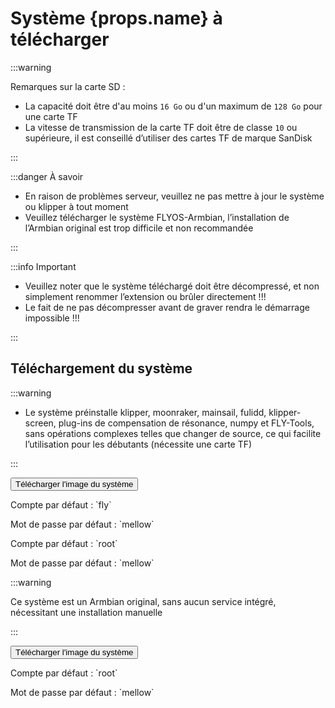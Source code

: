 # Système {props.name} à télécharger

:::warning

Remarques sur la carte SD :

* La capacité doit être d'au moins `16 Go` ou d'un maximum de `128 Go` pour une carte TF
* La vitesse de transmission de la carte TF doit être de classe `10` ou supérieure, il est conseillé d’utiliser des cartes TF de marque SanDisk

:::

:::danger À savoir

* En raison de problèmes serveur, veuillez ne pas mettre à jour le système ou klipper à tout moment
* Veuillez télécharger le système FLYOS-Armbian, l’installation de l’Armbian original est trop difficile et non recommandée

:::

:::info Important

* Veuillez noter que le système téléchargé doit être décompressé, et non simplement renommer l’extension ou brûler directement !!!
* Le fait de ne pas décompresser avant de graver rendra le démarrage impossible !!!

:::

## Téléchargement du système

<Tabs>
  <TabItem value="flyos" label="FLYOS-Armbian (basé sur Armbian)" default>

:::warning

* Le système préinstalle klipper, moonraker, mainsail, fulidd, klipper-screen, plug-ins de compensation de résonance, numpy et FLY-Tools, sans opérations complexes telles que changer de source, ce qui facilite l’utilisation pour les débutants (nécessite une carte TF)

:::

<Button variant="contained" disableElevation component="a" rel="noopener" href="https://cdn.mellow.klipper.cn/IMG/Beta/FlyOS_h3_3.3.4_fix_20241107.img.xz">Télécharger l'image du système</Button>

<Tabs>
<TabItem value="fly" label="Utilisateur normal" default>
<p>Compte par défaut : `fly`</p>
<p>Mot de passe par défaut : `mellow`</p>
  </TabItem>
  <TabItem value="root" label="Compte root" default>
<p>Compte par défaut : `root`</p>
<p>Mot de passe par défaut : `mellow`</p>
  </TabItem>
</Tabs>
  </TabItem>
<TabItem value="armbian" label="Armbian original">

:::warning

Ce système est un Armbian original, sans aucun service intégré, nécessitant une installation manuelle

:::

<Button variant="contained" color="success" disableElevation href="https://cdn.mellow.klipper.cn/IMG/Build/Armbian_Flypilite2_bullseye_current_5.10.85.img.xz">Télécharger l'image du système</Button>

<p>Compte par défaut : `root`</p>
<p>Mot de passe par défaut : `mellow`</p>

  </TabItem>
</Tabs>
